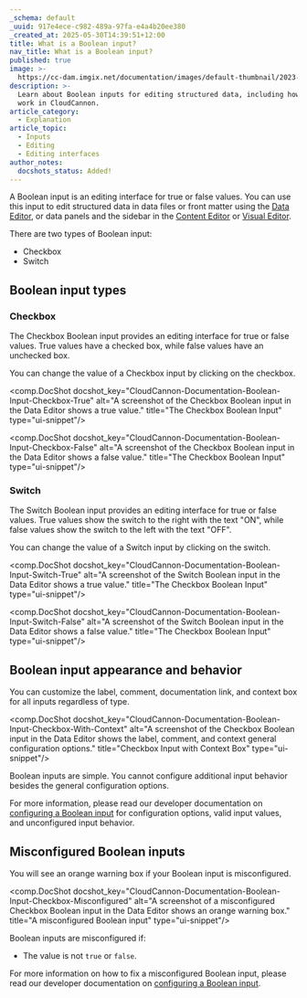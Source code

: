 ```yaml
---
_schema: default
_uuid: 917e4ece-c982-489a-97fa-e4a4b20ee380
_created_at: 2025-05-30T14:39:51+12:00
title: What is a Boolean input?
nav_title: What is a Boolean input?
published: true
image: >-
  https://cc-dam.imgix.net/documentation/images/default-thumbnail/2023-Q4/CloudCannon-Documentation-Thumbnail.png
description: >-
  Learn about Boolean inputs for editing structured data, including how they
  work in CloudCannon.
article_category:
  - Explanation
article_topic:
  - Inputs
  - Editing
  - Editing interfaces
author_notes:
  docshots_status: Added!
---
```

A Boolean input is an editing interface for true or false values. You can use this input to edit structured data in data files or front matter using the [Data Editor](/documentation/articles/the-data-editor/), or data panels and the sidebar in the [Content Editor](/documentation/articles/the-content-editor/) or [Visual Editor](/documentation/articles/the-visual-editor/).

There are two types of Boolean input:

* Checkbox
* Switch

## Boolean input types

### Checkbox

The Checkbox Boolean input provides an editing interface for true or false values. True values have a checked box, while false values have an unchecked box.

You can change the value of a Checkbox input by clicking on the checkbox.

<comp.DocShot docshot_key="CloudCannon-Documentation-Boolean-Input-Checkbox-True" alt="A screenshot of the Checkbox Boolean input in the Data Editor shows a true value." title="The Checkbox Boolean Input" type="ui-snippet"/>

<comp.DocShot docshot_key="CloudCannon-Documentation-Boolean-Input-Checkbox-False" alt="A screenshot of the Checkbox Boolean input in the Data Editor shows a false value." title="The Checkbox Boolean Input" type="ui-snippet"/>

### Switch

The Switch Boolean input provides an editing interface for true or false values. True values show the switch to the right with the text "ON", while false values show the switch to the left with the text "OFF".

You can change the value of a Switch input by clicking on the switch.

<comp.DocShot docshot_key="CloudCannon-Documentation-Boolean-Input-Switch-True" alt="A screenshot of the Switch Boolean input in the Data Editor shows a true value." title="The Checkbox Boolean Input" type="ui-snippet"/>

<comp.DocShot docshot_key="CloudCannon-Documentation-Boolean-Input-Switch-False" alt="A screenshot of the Switch Boolean input in the Data Editor shows a false value." title="The Checkbox Boolean Input" type="ui-snippet"/>

## Boolean input appearance and behavior

You can customize the label, comment, documentation link, and context box for all inputs regardless of type.

<comp.DocShot docshot_key="CloudCannon-Documentation-Boolean-Input-Checkbox-With-Context" alt="A screenshot of the Checkbox Boolean input in the Data Editor shows the label, comment, and context general configuration options." title="Checkbox Input with Context Box" type="ui-snippet"/>

Boolean inputs are simple. You cannot configure additional input behavior besides the general configuration options.

For more information, please read our developer documentation on [configuring a Boolean input](/documentation/articles/configure-a-boolean-input/) for configuration options, valid input values, and unconfigured input behavior.

## Misconfigured Boolean inputs

You will see an orange warning box if your Boolean input is misconfigured.

<comp.DocShot docshot_key="CloudCannon-Documentation-Boolean-Input-Checkbox-Misconfigured" alt="A screenshot of a misconfigured Checkbox Boolean input in the Data Editor shows an orange warning box." title="A misconfigured Boolean input" type="ui-snippet"/>

Boolean inputs are misconfigured if:

* The value is not `true` or `false`.

For more information on how to fix a misconfigured Boolean input, please read our developer documentation on [configuring a Boolean input](/documentation/articles/configure-a-boolean-input/).
